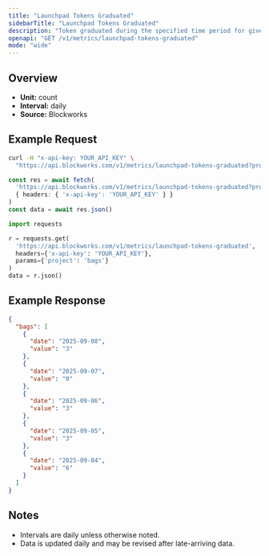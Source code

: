 ```yaml
---
title: "Launchpad Tokens Graduated"
sidebarTitle: "Launchpad Tokens Graduated"
description: "Token graduated during the specified time period for given launchpad."
openapi: "GET /v1/metrics/launchpad-tokens-graduated"
mode: "wide"
---
```


## Overview

- **Unit:** count
- **Interval:** daily
- **Source:** Blockworks

## Example Request

<CodeGroup>

```bash cURL
curl -H "x-api-key: YOUR_API_KEY" \
  "https://api.blockworks.com/v1/metrics/launchpad-tokens-graduated?project=bags"
```

```typescript TypeScript
const res = await fetch(
  'https://api.blockworks.com/v1/metrics/launchpad-tokens-graduated?project=bags',
  { headers: { 'x-api-key': 'YOUR_API_KEY' } }
)
const data = await res.json()
```

```python Python
import requests

r = requests.get(
  'https://api.blockworks.com/v1/metrics/launchpad-tokens-graduated',
  headers={'x-api-key': 'YOUR_API_KEY'},
  params={'project': 'bags'}
)
data = r.json()
```

</CodeGroup>

## Example Response

```json
{
  "bags": [
    {
      "date": "2025-09-08",
      "value": "3"
    },
    {
      "date": "2025-09-07",
      "value": "0"
    },
    {
      "date": "2025-09-06",
      "value": "3"
    },
    {
      "date": "2025-09-05",
      "value": "3"
    },
    {
      "date": "2025-09-04",
      "value": "6"
    }
  ]
}
```

## Notes
- Intervals are daily unless otherwise noted.
- Data is updated daily and may be revised after late-arriving data.
